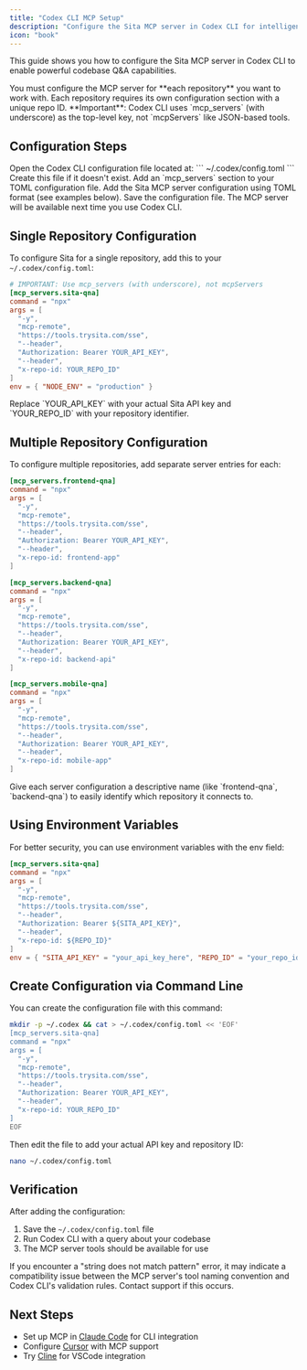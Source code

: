 ```yaml
---
title: "Codex CLI MCP Setup"
description: "Configure the Sita MCP server in Codex CLI for intelligent codebase Q&A"
icon: "book"
---
```


This guide shows you how to configure the Sita MCP server in Codex CLI to enable powerful codebase Q&A capabilities.

<Warning>
  You must configure the MCP server for **each repository** you want to work
  with. Each repository requires its own configuration section with a unique
  repo ID.
</Warning>

<Note>
  **Important**: Codex CLI uses `mcp_servers` (with underscore) as the top-level
  key, not `mcpServers` like JSON-based tools.
</Note>

## Configuration Steps

<Steps>
<Step title="Locate Configuration File">
  Open the Codex CLI configuration file located at:
  ```
  ~/.codex/config.toml
  ```
  Create this file if it doesn't exist.
</Step>

<Step title="Add MCP Server Configuration">
  Add an `mcp_servers` section to your TOML configuration file.
</Step>

<Step title="Configure Sita Server">
  Add the Sita MCP server configuration using TOML format (see examples below).
</Step>

<Step title="Save and Restart">
  Save the configuration file. The MCP server will be available next time you use Codex CLI.
</Step>
</Steps>

## Single Repository Configuration

To configure Sita for a single repository, add this to your `~/.codex/config.toml`:

```toml
# IMPORTANT: Use mcp_servers (with underscore), not mcpServers
[mcp_servers.sita-qna]
command = "npx"
args = [
  "-y",
  "mcp-remote",
  "https://tools.trysita.com/sse",
  "--header",
  "Authorization: Bearer YOUR_API_KEY",
  "--header",
  "x-repo-id: YOUR_REPO_ID"
]
env = { "NODE_ENV" = "production" }
```

<Note>
  Replace `YOUR_API_KEY` with your actual Sita API key and `YOUR_REPO_ID` with
  your repository identifier.
</Note>

## Multiple Repository Configuration

To configure multiple repositories, add separate server entries for each:

```toml
[mcp_servers.frontend-qna]
command = "npx"
args = [
  "-y",
  "mcp-remote",
  "https://tools.trysita.com/sse",
  "--header",
  "Authorization: Bearer YOUR_API_KEY",
  "--header",
  "x-repo-id: frontend-app"
]

[mcp_servers.backend-qna]
command = "npx"
args = [
  "-y",
  "mcp-remote",
  "https://tools.trysita.com/sse",
  "--header",
  "Authorization: Bearer YOUR_API_KEY",
  "--header",
  "x-repo-id: backend-api"
]

[mcp_servers.mobile-qna]
command = "npx"
args = [
  "-y",
  "mcp-remote",
  "https://tools.trysita.com/sse",
  "--header",
  "Authorization: Bearer YOUR_API_KEY",
  "--header",
  "x-repo-id: mobile-app"
]
```

<Tip>
  Give each server configuration a descriptive name (like `frontend-qna`,
  `backend-qna`) to easily identify which repository it connects to.
</Tip>

## Using Environment Variables

For better security, you can use environment variables with the env field:

```toml
[mcp_servers.sita-qna]
command = "npx"
args = [
  "-y",
  "mcp-remote",
  "https://tools.trysita.com/sse",
  "--header",
  "Authorization: Bearer ${SITA_API_KEY}",
  "--header",
  "x-repo-id: ${REPO_ID}"
]
env = { "SITA_API_KEY" = "your_api_key_here", "REPO_ID" = "your_repo_id" }
```

## Create Configuration via Command Line

You can create the configuration file with this command:

```bash
mkdir -p ~/.codex && cat > ~/.codex/config.toml << 'EOF'
[mcp_servers.sita-qna]
command = "npx"
args = [
  "-y",
  "mcp-remote",
  "https://tools.trysita.com/sse",
  "--header",
  "Authorization: Bearer YOUR_API_KEY",
  "--header",
  "x-repo-id: YOUR_REPO_ID"
]
EOF
```

Then edit the file to add your actual API key and repository ID:

```bash
nano ~/.codex/config.toml
```

## Verification

After adding the configuration:

1. Save the `~/.codex/config.toml` file
2. Run Codex CLI with a query about your codebase
3. The MCP server tools should be available for use

<Warning>
  If you encounter a "string does not match pattern" error, it may indicate a
  compatibility issue between the MCP server's tool naming convention and Codex
  CLI's validation rules. Contact support if this occurs.
</Warning>

## Next Steps

- Set up MCP in [Claude Code](/ai-tools/mcp-claude-code) for CLI integration
- Configure [Cursor](/ai-tools/mcp-cursor) with MCP support
- Try [Cline](/ai-tools/mcp-cline) for VSCode integration
